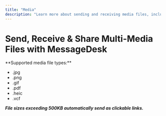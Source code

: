 ```yaml
---
title: "Media"
description: "Learn more about sending and receiving media files, including file size restrictions."
---
```


# Send, Receive & Share Multi-Media Files with MessageDesk

<Note>
  **Supported media file types:**

  - .jpg
  - .png
  - .gif
  - .pdf
  - .heic
  - .vcf

  **_File sizes exceeding 500KB automatically send as clickable links._**
</Note>